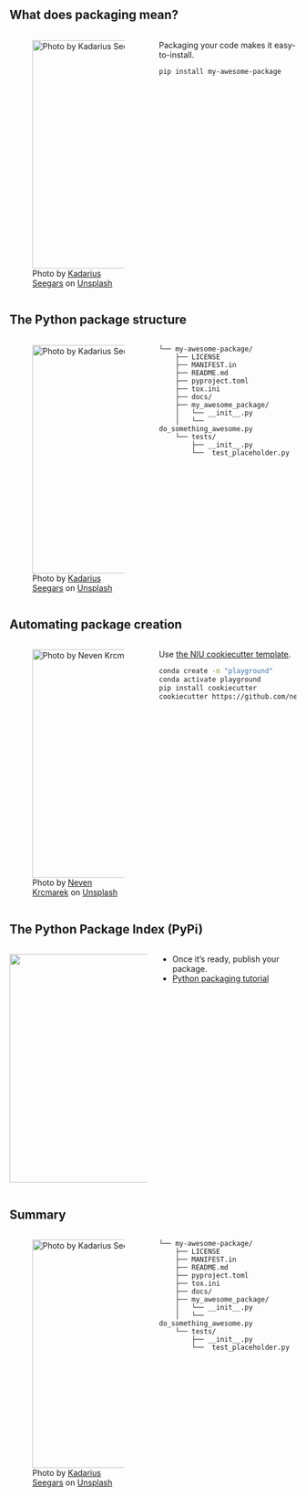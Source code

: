 ## What does packaging mean?

:::: {.columns}

::: {.column width="50%"}
![Photo by <a href="https://unsplash.com/@kseegars?utm_source=unsplash&utm_medium=referral&utm_content=creditCopyText">Kadarius Seegars</a> on <a href="https://unsplash.com/photos/DevJkLB3hWE?utm_source=unsplash&utm_medium=referral&utm_content=creditCopyText">Unsplash</a>](img/kadarius-seegars-DevJkLB3hWE-unsplash.jpg){height=400}
:::

::: {.column width="50%"}
Packaging your code makes it easy-to-install.

```.bash
pip install my-awesome-package
```
:::

::::

## The Python package structure

:::: {.columns}

::: {.column width="50%"}
![Photo by <a href="https://unsplash.com/@kseegars?utm_source=unsplash&utm_medium=referral&utm_content=creditCopyText">Kadarius Seegars</a> on <a href="https://unsplash.com/photos/DevJkLB3hWE?utm_source=unsplash&utm_medium=referral&utm_content=creditCopyText">Unsplash</a>](img/kadarius-seegars-DevJkLB3hWE-unsplash.jpg){height=400}
:::

::: {.column width="50%"}
```
└── my-awesome-package/
	├── LICENSE
	├── MANIFEST.in
	├── README.md
	├── pyproject.toml
	├── tox.ini
	├── docs/
	├── my_awesome_package/
	│	└── __init__.py
	│	└── do_something_awesome.py
	└── tests/
		├── __init__.py
		└──  test_placeholder.py
```
:::

::::

## Automating package creation


:::: {.columns}
::: {.column width="50%"}
![Photo by <a href="https://unsplash.com/@nevenkrcmarek?utm_source=unsplash&utm_medium=referral&utm_content=creditCopyText">Neven Krcmarek</a> on <a href="https://unsplash.com/photos/0TH1H1rq_eY?utm_source=unsplash&utm_medium=referral&utm_content=creditCopyText">Unsplash</a>](img/neven-krcmarek-0TH1H1rq_eY-unsplash.jpg){height=400}
:::

::: {.column width="50%"}
Use [the NIU cookiecutter template](https://github.com/neuroinformatics-unit/python-cookiecutter).

```.bash
conda create -n "playground"
conda activate playground
pip install cookiecutter
cookiecutter https://github.com/neuroinformatics-unit/python-cookiecutter 
```
:::
::::


## The Python Package Index (PyPi)

:::: {.columns}
::: {.column width="50%"}
![](img/logo-large.9f732b5f.svg){height=400}
:::

::: {.column width="50%"}
* Once it's ready, publish your package.
* [Python packaging tutorial](https://packaging.python.org/en/latest/tutorials/packaging-projects/)
:::
::::

## Summary

:::: {.columns}

::: {.column width="50%"}
![Photo by <a href="https://unsplash.com/@kseegars?utm_source=unsplash&utm_medium=referral&utm_content=creditCopyText">Kadarius Seegars</a> on <a href="https://unsplash.com/photos/DevJkLB3hWE?utm_source=unsplash&utm_medium=referral&utm_content=creditCopyText">Unsplash</a>](img/kadarius-seegars-DevJkLB3hWE-unsplash.jpg){height=400}
:::

::: {.column width="50%"}
```
└── my-awesome-package/
	├── LICENSE
	├── MANIFEST.in
	├── README.md
	├── pyproject.toml
	├── tox.ini
	├── docs/
	├── my_awesome_package/
	│	└── __init__.py
	│	└── do_something_awesome.py
	└── tests/
		├── __init__.py
		└──  test_placeholder.py
```
:::

::::